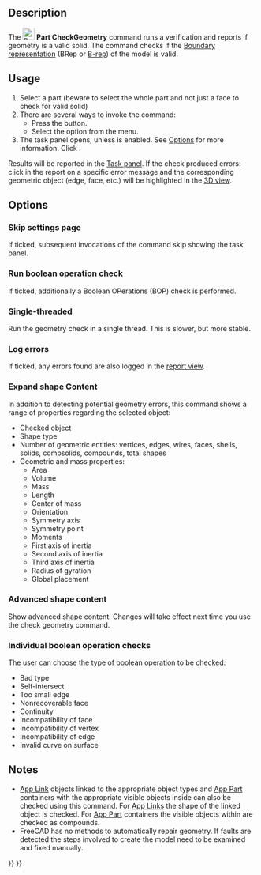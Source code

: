 <languages/>
<translate>

<!--T:10-->
{{Docnav
|[[Part_XOR|XOR]]
|[[Part_Defeaturing|Defeaturing]]
|[[Part_Workbench|Part]]
|IconL=Part_XOR.svg
|IconR=Part_Defeaturing.svg
|IconC=Workbench_Part.svg
}}

<!--T:2-->
{{GuiCommand
|Name=Part CheckGeometry‏‎
|MenuLocation=Part → Check geometry
|Workbenches=[[Part_Workbench|Part]]
}}

==Description== <!--T:73-->

<!--T:3-->
The [[Image:Part_CheckGeometry.svg|24px]] '''Part CheckGeometry''' command runs a verification and reports if geometry is a valid solid. The command checks if the [https://en.wikipedia.org/wiki/Boundary_representation Boundary representation] (BRep or [[Glossary#B|B-rep]]) of the model is valid.

==Usage== <!--T:4-->

<!--T:5-->
# Select a part (beware to select the whole part and not just a face to check for valid solid) 
# There are several ways to invoke the command:
#* Press the {{Button|[[Image:Part_CheckGeometry.svg|16px]] [[Part_CheckGeometry|Check Geometry]]}} button.
#* Select the {{MenuCommand|Part → [[Image:Part_CheckGeometry.svg|16px]] Check Geometry}} option from the menu.
# The {{MenuCommand|Settings}} task panel opens, unless {{MenuCommand|Skip settings page}} is enabled. See [[#Options|Options]] for more information. Click {{Button|Run check}}.

<!--T:72-->
Results will be reported in the [[Task_panel|Task panel]]. If the check produced errors: click in the report on a specific error message and the corresponding geometric object (edge, face, etc.) will be highlighted in the [[3D_view|3D view]].

==Options== <!--T:75-->

===Skip settings page=== <!--T:76-->

<!--T:77-->
If ticked, subsequent invocations of the command skip showing the {{MenuCommand|Settings}} task panel.

===Run boolean operation check=== <!--T:78-->

<!--T:7-->
If ticked, additionally a Boolean OPerations (BOP) check is performed.

===Single-threaded=== <!--T:85-->

<!--T:86-->
Run the geometry check in a single thread. This is slower, but more stable.

===Log errors=== <!--T:79-->

<!--T:80-->
If ticked, any errors found are also logged in the [[Report_view|report view]].

===Expand shape Content=== <!--T:81-->

<!--T:82-->
In addition to detecting potential geometry errors, this command shows a range of properties regarding the selected object:
* Checked object
* Shape type
* Number of geometric entities: vertices, edges, wires, faces, shells, solids, compsolids, compounds, total shapes
* Geometric and mass properties:
** Area
** Volume
** Mass
** Length
** Center of mass
** Orientation
** Symmetry axis
** Symmetry point
** Moments
** First axis of inertia
** Second axis of inertia
** Third axis of inertia
** Radius of gyration
** Global placement

===Advanced shape content=== <!--T:87-->

<!--T:88-->
Show advanced shape content. Changes will take effect next time you use the check geometry command.

===Individual boolean operation checks=== <!--T:89-->

<!--T:90-->
The user can choose the type of boolean operation to be checked:
* Bad type
* Self-intersect
* Too small edge
* Nonrecoverable face
* Continuity
* Incompatibility of face
* Incompatibility of vertex
* Incompatibility of edge
* Invalid curve on surface

==Notes== <!--T:83-->

<!--T:84-->
* [[App_Link|App Link]] objects linked to the appropriate object types and [[App_Part|App Part]] containers with the appropriate visible objects inside can also be checked using this command. For [[App_Link|App Links]] the shape of the linked object is checked. For [[App_Part|App Part]] containers the visible objects within are checked as compounds. {{Version|0.20}}
* FreeCAD has no methods to automatically repair geometry. If faults are detected the steps involved to create the model need to be examined and fixed manually.


<!--T:12-->
{{Docnav
|[[Part_XOR|XOR]]
|[[Part_Defeaturing|Defeaturing]]
|[[Part_Workbench|Part]]
|IconL=Part_XOR.svg
|IconR=Part_Defeaturing.svg
|IconC=Workbench_Part.svg
}}

</translate>
{{Part_Tools_navi{{#translation:}}}}
{{Userdocnavi{{#translation:}}}}